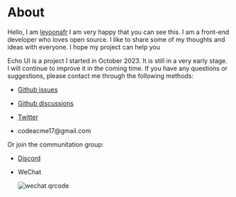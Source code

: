 
# About

Hello, I am [leyoonafr](https://github.com/codeacme17) I am very happy that you can see this. I am a front-end developer who loves open source. I like to share some of my thoughts and ideas with everyone. I hope my project can help you

Echo UI is a project I started in October 2023. It is still in a very early stage. I will continue to improve it in the coming time. If you have any questions or suggestions, please contact me through the following methods:

- [Github issues](https://github.com/codeacme17/echo-ui/issues/new)

- [Github discussions](https://github.com/codeacme17/echo-ui/discussions/new/choose)

- [Twitter](https://twitter.com/codeacme17)

- <Link href="mailto:codeacme17@gmail.com"> codeacme17@gmail.com </Link>

Or join the communitation group:

- [Discord](https://discord.gg/R9JX9twvXF)

- WeChat

  <Image isBlurred width={200} src="/wechat.jpg" alt="wechat qrcode" classNames="m-5" />
